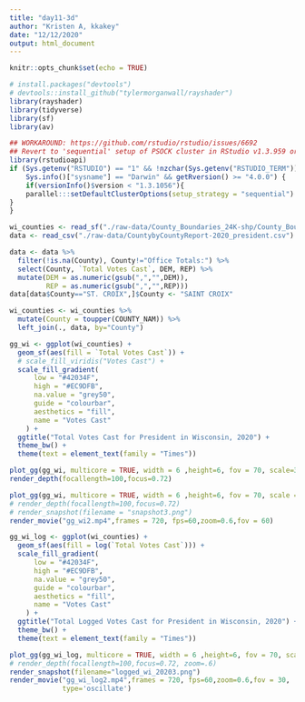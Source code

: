 ```yaml
---
title: "day11-3d"
author: "Kristen A, kkakey"
date: "12/12/2020"
output: html_document
---
```


```r
knitr::opts_chunk$set(echo = TRUE)
```

```r
# install.packages("devtools")
# devtools::install_github("tylermorganwall/rayshader")
library(rayshader)
library(tidyverse)
library(sf)
library(av)
```

```r
## WORKAROUND: https://github.com/rstudio/rstudio/issues/6692
## Revert to 'sequential' setup of PSOCK cluster in RStudio v1.3.959 or lower on macOS with R v4.0.0 or higher
library(rstudioapi)
if (Sys.getenv("RSTUDIO") == "1" && !nzchar(Sys.getenv("RSTUDIO_TERM")) &&
    Sys.info()["sysname"] == "Darwin" && getRversion() >= "4.0.0") {
    if(versionInfo()$version < "1.3.1056"){
	parallel:::setDefaultClusterOptions(setup_strategy = "sequential")
}
}
```

```r
wi_counties <- read_sf("./raw-data/County_Boundaries_24K-shp/County_Boundaries_24K.shp")
data <- read_csv("./raw-data/CountybyCountyReport-2020_president.csv")

data <- data %>%
  filter(!is.na(County), County!="Office Totals:") %>%
  select(County, `Total Votes Cast`, DEM, REP) %>%
  mutate(DEM = as.numeric(gsub(",","",DEM)),
         REP = as.numeric(gsub(",","",REP)))
data[data$County=="ST. CROIX",]$County <- "SAINT CROIX"

wi_counties <- wi_counties %>%
  mutate(County = toupper(COUNTY_NAM)) %>%
  left_join(., data, by="County")
```

```r
gg_wi <- ggplot(wi_counties) +
  geom_sf(aes(fill = `Total Votes Cast`)) +
  # scale_fill_viridis("Votes Cast") +
  scale_fill_gradient(
      low = "#42034F",
      high = "#EC9DFB",
      na.value = "grey50",
      guide = "colourbar",
      aesthetics = "fill",
      name = "Votes Cast"
    ) +
  ggtitle("Total Votes Cast for President in Wisconsin, 2020") +
  theme_bw() +
  theme(text = element_text(family = "Times"))

plot_gg(gg_wi, multicore = TRUE, width = 6 ,height=6, fov = 70, scale=350)
render_depth(focallength=100,focus=0.72)

plot_gg(gg_wi, multicore = TRUE, width = 6 ,height=6, fov = 70, scale = 300, zoom=.62)
# render_depth(focallength=100,focus=0.72)
# render_snapshot(filename = "snapshot3.png")
render_movie("gg_wi2.mp4",frames = 720, fps=60,zoom=0.6,fov = 60)
```


```r
gg_wi_log <- ggplot(wi_counties) +
  geom_sf(aes(fill = log(`Total Votes Cast`))) +
  scale_fill_gradient(
      low = "#42034F",
      high = "#EC9DFB",
      na.value = "grey50",
      guide = "colourbar",
      aesthetics = "fill",
      name = "Votes Cast"
    ) +
  ggtitle("Total Logged Votes Cast for President in Wisconsin, 2020") +
  theme_bw() +
  theme(text = element_text(family = "Times"))

plot_gg(gg_wi_log, multicore = TRUE, width = 6 ,height=6, fov = 70, scale=350, zoom=.62)
# render_depth(focallength=100,focus=0.72, zoom=.6)
render_snapshot(filename="logged_wi_20203.png")
render_movie("gg_wi_log2.mp4",frames = 720, fps=60,zoom=0.6,fov = 30,
             type='oscillate')

```






